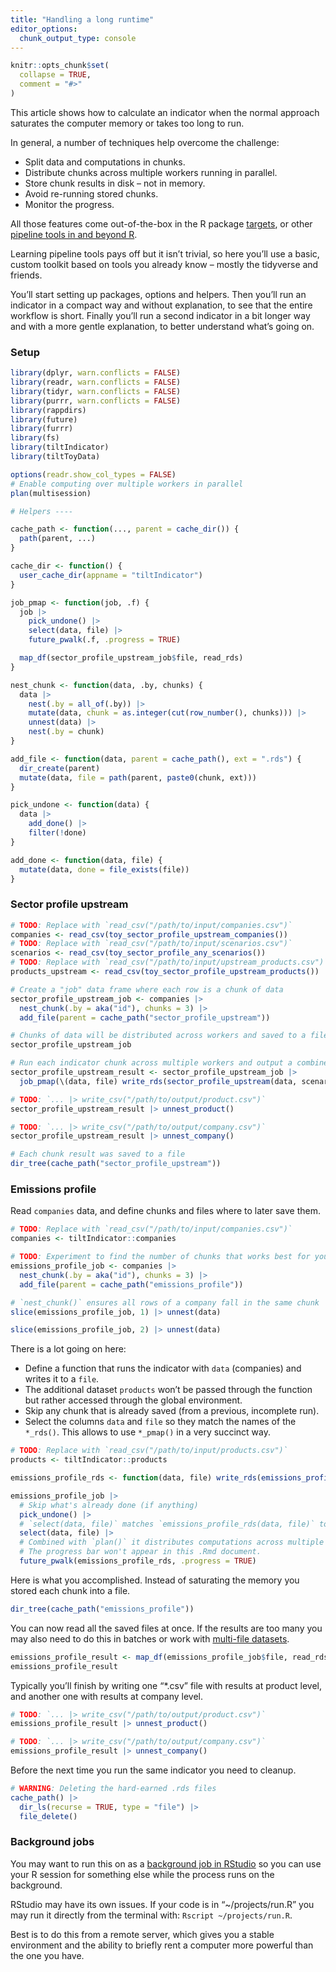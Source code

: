 ```yaml
---
title: "Handling a long runtime"
editor_options: 
  chunk_output_type: console
---
```


```r
knitr::opts_chunk$set(
  collapse = TRUE,
  comment = "#>"
)
```

This article shows how to calculate an indicator when the normal approach
saturates the computer memory or takes too long to run. 

In general, a number of techniques help overcome the challenge:

* Split data and computations in chunks.
* Distribute chunks across multiple workers running in parallel.
* Store chunk results in disk -- not in memory.
* Avoid re-running stored chunks.
* Monitor the progress.

All those features come out-of-the-box in the R package
[targets](https://docs.ropensci.org/targets/), or other [pipeline tools in and
beyond R](https://github.com/pditommaso/awesome-pipeline).

Learning pipeline tools pays off but it isn't trivial, so here you'll use a
basic, custom toolkit based on tools you already know -- mostly the tidyverse
and friends.

You'll start setting up packages, options and helpers. Then you'll run an
indicator in a compact way and without explanation, to see that the entire
workflow is short. Finally you'll run a second indicator in a bit longer way and
with a more gentle explanation, to better understand what's going on.

### Setup

```r
library(dplyr, warn.conflicts = FALSE)
library(readr, warn.conflicts = FALSE)
library(tidyr, warn.conflicts = FALSE)
library(purrr, warn.conflicts = FALSE)
library(rappdirs)
library(future)
library(furrr)
library(fs)
library(tiltIndicator)
library(tiltToyData)

options(readr.show_col_types = FALSE)
# Enable computing over multiple workers in parallel
plan(multisession)

# Helpers ----

cache_path <- function(..., parent = cache_dir()) {
  path(parent, ...)
}

cache_dir <- function() {
  user_cache_dir(appname = "tiltIndicator")
}

job_pmap <- function(job, .f) {
  job |>
    pick_undone() |>
    select(data, file) |>
    future_pwalk(.f, .progress = TRUE)

  map_df(sector_profile_upstream_job$file, read_rds)
}

nest_chunk <- function(data, .by, chunks) {
  data |>
    nest(.by = all_of(.by)) |>
    mutate(data, chunk = as.integer(cut(row_number(), chunks))) |>
    unnest(data) |>
    nest(.by = chunk)
}

add_file <- function(data, parent = cache_path(), ext = ".rds") {
  dir_create(parent)
  mutate(data, file = path(parent, paste0(chunk, ext)))
}

pick_undone <- function(data) {
  data |>
    add_done() |>
    filter(!done)
}

add_done <- function(data, file) {
  mutate(data, done = file_exists(file))
}
```

### Sector profile upstream

```r
# TODO: Replace with `read_csv("/path/to/input/companies.csv")`
companies <- read_csv(toy_sector_profile_upstream_companies())
# TODO: Replace with `read_csv("/path/to/input/scenarios.csv")`
scenarios <- read_csv(toy_sector_profile_any_scenarios())
# TODO: Replace with `read_csv("/path/to/input/upstream_products.csv")`
products_upstream <- read_csv(toy_sector_profile_upstream_products())

# Create a "job" data frame where each row is a chunk of data
sector_profile_upstream_job <- companies |>
  nest_chunk(.by = aka("id"), chunks = 3) |>
  add_file(parent = cache_path("sector_profile_upstream"))

# Chunks of data will be distributed across workers and saved to a file
sector_profile_upstream_job

# Run each indicator chunk across multiple workers and output a combined result
sector_profile_upstream_result <- sector_profile_upstream_job |>
  job_pmap(\(data, file) write_rds(sector_profile_upstream(data, scenarios, products_upstream), file))

# TODO: `... |> write_csv("/path/to/output/product.csv")`
sector_profile_upstream_result |> unnest_product()

# TODO: `... |> write_csv("/path/to/output/company.csv")`
sector_profile_upstream_result |> unnest_company()

# Each chunk result was saved to a file
dir_tree(cache_path("sector_profile_upstream"))
```

### Emissions profile

Read `companies` data, and define chunks and files where to later save them.

```r
# TODO: Replace with `read_csv("/path/to/input/companies.csv")`
companies <- tiltIndicator::companies

# TODO: Experiment to find the number of chunks that works best for you
emissions_profile_job <- companies |>
  nest_chunk(.by = aka("id"), chunks = 3) |>
  add_file(parent = cache_path("emissions_profile"))

# `nest_chunk()` ensures all rows of a company fall in the same chunk
slice(emissions_profile_job, 1) |> unnest(data)

slice(emissions_profile_job, 2) |> unnest(data)
```

There is a lot going on here:

* Define a function that runs the indicator with `data` (companies) and writes it
to a `file`.
* The additional dataset `products` won't be passed through the
function but rather accessed through the global environment.
* Skip any chunk that is already saved (from a previous, incomplete run).
* Select the columns `data` and `file` so they match the names of the `*_rds()`.
This allows to use `*_pmap()` in a very succinct way.

```r
# TODO: Replace with `read_csv("/path/to/input/products.csv")`
products <- tiltIndicator::products

emissions_profile_rds <- function(data, file) write_rds(emissions_profile(data, products), file)

emissions_profile_job |>
  # Skip what's already done (if anything)
  pick_undone() |>
  # `select(data, file)` matches `emissions_profile_rds(data, file)` to use `*_pwalk()`
  select(data, file) |>
  # Combined with `plan()` it distributes computations across multiple workers
  # The progress bar won't appear in this .Rmd document.
  future_pwalk(emissions_profile_rds, .progress = TRUE)
```

Here is what you accomplished. Instead of saturating the memory you stored each
chunk into a file.

```r
dir_tree(cache_path("emissions_profile"))
```

You can now read all the saved files at once. If the results are too many you
may also need to do this in batches or work with [multi-file
datasets](https://arrow.apache.org/docs/r/reference/open_dataset.html).

```r
emissions_profile_result <- map_df(emissions_profile_job$file, read_rds)
emissions_profile_result
```

Typically you'll finish by writing one "*.csv" file with results at product
level, and another one with results at company level.

```r
# TODO: `... |> write_csv("/path/to/output/product.csv")`
emissions_profile_result |> unnest_product()

# TODO: `... |> write_csv("/path/to/output/company.csv")`
emissions_profile_result |> unnest_company()
```

Before the next time you run the same indicator you need to cleanup.

```r
# WARNING: Deleting the hard-earned .rds files
cache_path() |>
  dir_ls(recurse = TRUE, type = "file") |>
  file_delete()
```

### Background jobs

You may want to run this on as a [background job in
RStudio](https://docs.posit.co/ide/user/ide/guide/tools/jobs.html) so you can
use your R session for something else while the process runs on the background.

RStudio may have its own issues. If your code is in "~/projects/run.R" you
may run it directly from the terminal with: `Rscript ~/projects/run.R`.

Best is to do this from a remote server, which gives you a stable environment
and the ability to briefly rent a computer more powerful than the one you have.
